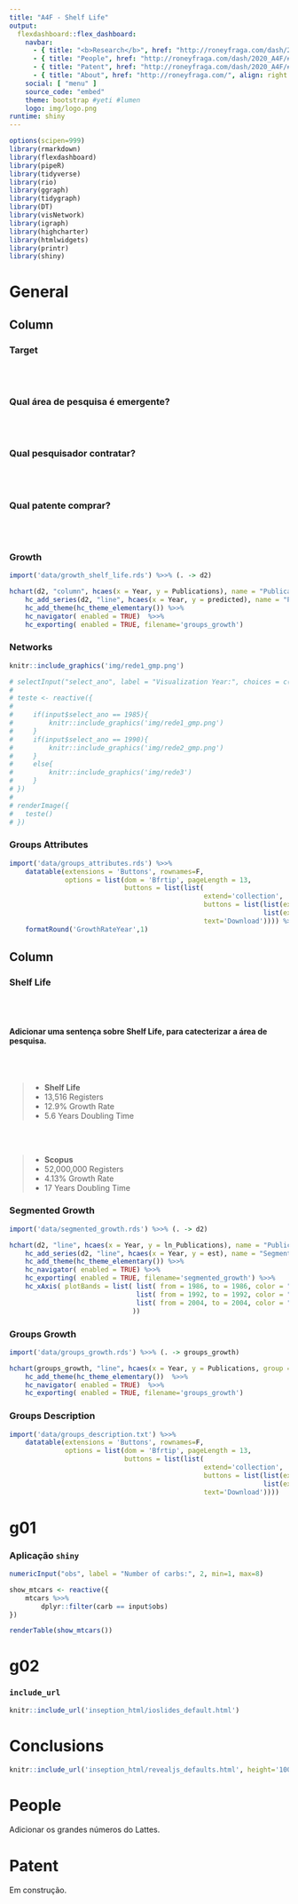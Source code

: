 ```yaml
---
title: "A4F - Shelf Life"
output: 
  flexdashboard::flex_dashboard:
    navbar:
      - { title: "<b>Research</b>", href: "http://roneyfraga.com/dash/2020_A4F", align: right }
      - { title: "People", href: "http://roneyfraga.com/dash/2020_A4F/#people", align: right }
      - { title: "Patent", href: "http://roneyfraga.com/dash/2020_A4F/#patent", align: right }
      - { title: "About", href: "http://roneyfraga.com/", align: right }
    social: [ "menu" ]
    source_code: "embed"
    theme: bootstrap #yeti #lumen
    logo: img/logo.png
runtime: shiny
---
```



<!--
Opções no chunk

eval        incluir o resultado do código executado, pode ser logico ou numérico
echo        mostrar o código 
warning     mostrar mensagens de aviso
error       mostrar mensagens de erro
message     mostrar mensagens
tidy        mostrar ajustar o código ao display, ignora identação
comment     '##' ou qq símbolo, para os resultados dos códigos serem antecedidos por ##
include     se falso, executa mas não inclui o chunk no relatório
-->

```r
options(scipen=999)
library(rmarkdown)
library(flexdashboard)
library(pipeR)
library(tidyverse)
library(rio)
library(ggraph)
library(tidygraph)
library(DT)
library(visNetwork)
library(igraph)
library(highcharter)
library(htmlwidgets)
library(printr)
library(shiny)
```


# General 


Column {data-width=500 .tabset}
-------------------------------------


### Target

<br> </br>
<h3>  Qual área de pesquisa é emergente?  </h3> 
<br> </br>
<h3>  Qual pesquisador contratar?  </h3> 
<br> </br>
<h3>  Qual patente comprar?  </h3> 
<br> </br>


### Growth

```r

import('data/growth_shelf_life.rds') %>>% (. -> d2)

hchart(d2, "column", hcaes(x = Year, y = Publications), name = "Publications", showInLegend = TRUE) %>>%
    hc_add_series(d2, "line", hcaes(x = Year, y = predicted), name = "Predicted", showInLegend = TRUE) %>>% 
    hc_add_theme(hc_theme_elementary()) %>>%
    hc_navigator( enabled = TRUE)  %>>% 
    hc_exporting( enabled = TRUE, filename='groups_growth')
```


### Networks

```r

knitr::include_graphics('img/rede1_gmp.png')

# selectInput("select_ano", label = "Visualization Year:", choices = c(1985, 1990,1995,2000,2005,2010,2010,2019))
# 
# teste <- reactive({
# 
#     if(input$select_ano == 1985){
#         knitr::include_graphics('img/rede1_gmp.png')
#     } 
#     if(input$select_ano == 1990){
#         knitr::include_graphics('img/rede2_gmp.png')
#     }
#     else{
#         knitr::include_graphics('img/rede3')
#     }
# })
# 
# renderImage({
#   teste()
# })


```


### Groups Attributes
    
```r
import('data/groups_attributes.rds') %>>% 
    datatable(extensions = 'Buttons', rownames=F,
              options = list(dom = 'Bfrtip', pageLength = 13,
                             buttons = list(list( 
                                                 extend='collection', 
                                                 buttons = list(list(extend='csv',filename='data'),
                                                                list(extend='excel',filename='data')),
                                                 text='Download')))) %>>% 
    formatRound('GrowthRateYear',1)
```




Column {data-width=500 .tabset}
-------------------------------------

### Shelf Life

<br> </br>

<h4>  Adicionar uma sentença sobre Shelf Life, para catecterizar a área de pesquisa.  </h4> 

<br> </br>

> - __Shelf Life__
> - 13,516 Registers \n
> - 12.9% Growth Rate  \n
> - 5.6 Years Doubling Time \n

<br> </br>

> - __Scopus__
> - 52,000,000 Registers \n
> - 4.13% Growth Rate  \n
> - 17 Years Doubling Time \n

>

### Segmented Growth

<!-- Talvez fazer esse gráfico no ggplot2  -->

```r

import('data/segmented_growth.rds') %>>% (. -> d2)

hchart(d2, "line", hcaes(x = Year, y = ln_Publications), name = "Publications", showInLegend = TRUE, fillOpacity = 0.2) %>>% 
    hc_add_series(d2, "line", hcaes(x = Year, y = est), name = "Segmented Regression", showInLegend = TRUE, fillOpacity = 0.2) %>>% 
    hc_add_theme(hc_theme_elementary()) %>>% 
    hc_navigator( enabled = TRUE) %>>% 
    hc_exporting( enabled = TRUE, filename='segmented_growth') %>>% 
    hc_xAxis( plotBands = list( list( from = 1986, to = 1986, color = "#330000" ),
                                list( from = 1992, to = 1992, color = "#330000" ),
                                list( from = 2004, to = 2004, color = "#330000" )
                               ))
```


### Groups Growth
    
```r
import('data/groups_growth.rds') %>>% (. -> groups_growth)

hchart(groups_growth, "line", hcaes(x = Year, y = Publications, group = Group), fillOpacity = 0.2) %>>% 
    hc_add_theme(hc_theme_elementary())  %>>% 
    hc_navigator( enabled = TRUE)  %>>% 
    hc_exporting( enabled = TRUE, filename='groups_growth')
```


### Groups Description
    
```r
import('data/groups_description.txt') %>>% 
    datatable(extensions = 'Buttons', rownames=F,
              options = list(dom = 'Bfrtip', pageLength = 13,
                             buttons = list(list( 
                                                 extend='collection', 
                                                 buttons = list(list(extend='csv',filename='data'),
                                                                list(extend='excel',filename='data')),
                                                 text='Download'))))
```


# g01 {data-navmenu="Groups"}
    
### Aplicação `shiny`

```r
numericInput("obs", label = "Number of carbs:", 2, min=1, max=8)

show_mtcars <- reactive({
    mtcars %>>% 
        dplyr::filter(carb == input$obs)
})

renderTable(show_mtcars())

```

# g02 {data-navmenu="Groups"}

### `include_url`

```r
knitr::include_url('inseption_html/ioslides_default.html')
```


# Conclusions

```r
knitr::include_url('inseption_html/revealjs_defaults.html', height='100%')
```


# People  {.hidden}

Adicionar os grandes números do Lattes. 


# Patent  {.hidden}

Em construção.


